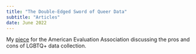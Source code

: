 ```yaml
---
title: "The Double-Edged Sword of Queer Data"
subtitle: "Articles"
date: June 2022
---
```


My [piece](https://aea365.org/blog/lgbt-issues-tig-week-the-double-edged-sword-of-queer-data-by-scar-winter-kelsey/) for the American Evaluation Association discussing the pros and cons of LGBTQ+ data collection.
